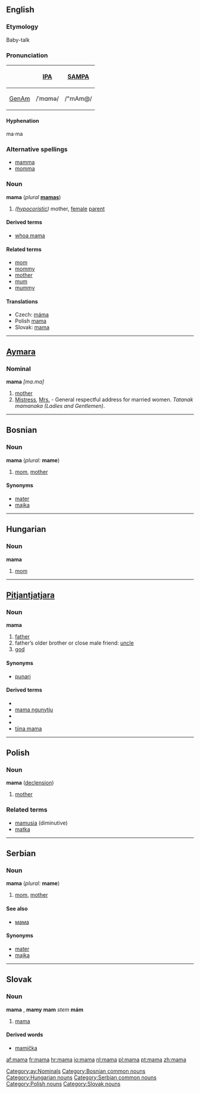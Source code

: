 {{See|Mama}}

==English==

===Etymology===
Baby-talk

===Pronunciation===
{| border=1 cellpadding=5
! !! [[w:IPA|IPA]] !! [[w:SAMPA|SAMPA]]
|-
! [[GenAm]]
| /ˈmɑmə/ || /"mAm@/
|}

====Hyphenation====
ma·ma

===Alternative spellings===
*[[mamma]]
*[[momma]]

===Noun===
'''mama''' (''plural'' '''[[mamas]]''')
# ''([[hypocoristic]])'' mother, [[female]] [[parent]]

====Derived terms====
* [[whoa mama]]

====Related terms====
* [[mom]]
* [[mommy]]
* [[mother]]
* [[mum]]
* [[mummy]]

====Translations====
*Czech: [[máma]] {{f}}
*Polish [[mama#Polish|mama]] {{f}}
*Slovak: [[mama#Slovak|mama]] {{f}}

----
==[[Aymara]]==

===Nominal===
'''mama''' ''[ma.ma]''
# [[mother]]
# [[Mistress]], [[Mrs.]] - General respectful address for married women. ''Tatanak mamanaka'' ''(Ladies and Gentlemen)''.
[[Category:ay:Nominals]]

----
==Bosnian==

===Noun===
'''mama''' {{f}} {{s}} (''plural:'' '''mame''')
#[[mom]], [[mother]]

====Synonyms====
*[[mater]]
*[[majka]]

[[Category:Bosnian common nouns]]

----
==Hungarian==

===Noun===
'''mama'''

# [[mom]]

[[Category:Hungarian nouns]]

----
==[[Pitjantjatjara]]==

===Noun===
'''mama'''

# [[father]]
# father’s older brother or close male friend: [[uncle]]
# [[god]]

====Synonyms====
*[[punari]]

====Derived terms====
*{{Unicode|[[mama maḻatja]]}}
*[[mama ngunytju]]
*{{Unicode|[[mama puḻka]]}}
*{{Unicode|[[maṟa mama]]}}
*[[tjina mama]]

----
==Polish==

===Noun===
'''mama''' {{f}} ([[Wiktionary Appendix:Polish hard feminine noun declension|declension]])
#[[mother]]

===Related terms===
* [[mamusia]] (diminutive)
* [[matka]]

----
==Serbian==

===Noun===
'''mama''' {{f}} {{s}} (''plural:'' '''mame''')
#[[mom]], [[mother]]

====See also====
*[[мама]]

====Synonyms====
*[[mater]]
*[[majka]]

[[Category:Serbian common nouns]]

----
==Slovak==

===Noun===
'''mama''' {{f}}, '''mamy''' {{p}}
'''mam''' ''stem''
'''mám''' ''{{genpl}}''
{{decpat}} {{zena}}

# [[mama#English|mama]]

====Derived words====
*[[mamička]] {{f}}

[[Category:Polish nouns]]
[[Category:Slovak nouns]]

[[af:mama]]
[[fr:mama]]
[[hr:mama]]
[[io:mama]]
[[nl:mama]]
[[pl:mama]]
[[pt:mama]]
[[zh:mama]]